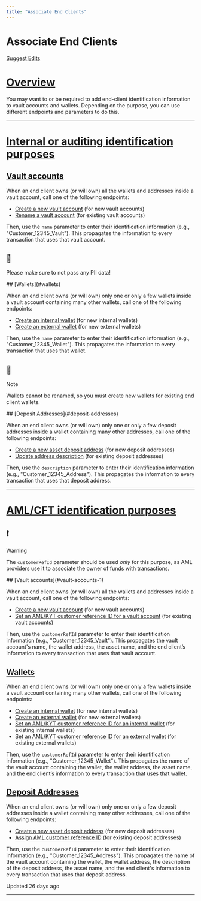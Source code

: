 ```yaml
---
title: "Associate End Clients"
---
```

  
  # Associate End Clients

[Suggest Edits](/edit/associating-end-clients-with-transactions)

# [Overview](#overview)

You may want to or be required to add end-client identification information to vault accounts and wallets. Depending on the purpose, you can use different endpoints and parameters to do this.

* * *

# [Internal or auditing identification purposes](#internal-or-auditing-identification-purposes)
## [Vault accounts](#vault-accounts)

When an end client owns (or will own) all the wallets and addresses inside a vault account, call one of the following endpoints:

*   [Create a new vault account](/reference/createvaultaccount) (for new vault accounts)
*   [Rename a vault account](/reference/put_vault-accounts-vaultaccountid) (for existing vault accounts)

Then, use the `name` parameter to enter their identification information (e.g., "Customer\_12345\_Vault"). This propagates the information to every transaction that uses that vault account.

<Warning>

## 🚧

Please make sure to not pass any PII data!



</Warning>
## [Wallets](#wallets)

When an end client owns (or will own) only one or only a few wallets inside a vault account containing many other wallets, call one of the following endpoints:

*   [Create an internal wallet](/reference/createinternalwallet) (for new internal wallets)
*   [Create an external wallet](/reference/createexternalwallet) (for new external wallets)

Then, use the `name` parameter to enter their identification information (e.g., "Customer\_12345\_Wallet"). This propagates the information to every transaction that uses that wallet.

<Info>

## 📘

Note

Wallets cannot be renamed, so you must create new wallets for existing end client wallets.

</Info>
## [Deposit Addresses](#deposit-addresses)

When an end client owns (or will own) only one or only a few deposit addresses inside a wallet containing many other addresses, call one of the following endpoints:

*   [Create a new asset deposit address](/reference/createvaultaccountassetaddress) (for new deposit addresses)
*   [Update address description](/reference/updatevaultaccountassetaddress) (for existing deposit addresses)

Then, use the `description` parameter to enter their identification information (e.g., "Customer\_12345\_Address"). This propagates the information to every transaction that uses that deposit address.

* * *

# [AML/CFT identification purposes](#amlcft-identification-purposes)
<Warning>

## ❗️

Warning

The `customerRefId` parameter should be used _only_ for this purpose, as AML providers use it to associate the owner of funds with transactions.

</Warning>
## [Vault accounts](#vault-accounts-1)

When an end client owns (or will own) all the wallets and addresses inside a vault account, call one of the following endpoints:

*   [Create a new vault account](/reference/createvaultaccount) (for new vault accounts)
*   [Set an AML/KYT customer reference ID for a vault account](/reference/setvaultaccountcustomerrefid) (for existing vault accounts)

Then, use the `customerRefId` parameter to enter their identification information (e.g., "Customer\_12345\_Vault"). This propagates the vault account's name, the wallet address, the asset name, and the end client’s information to every transaction that uses that vault account.

## [Wallets](#wallets-1)

When an end client owns (or will own) only one or only a few wallets inside a vault account containing many other wallets, call one of the following endpoints:

*   [Create an internal wallet](/reference/createinternalwallet) (for new internal wallets)
*   [Create an external wallet](/reference/createexternalwallethttps://developers.fireblocks.com/reference/post_external-wallets) (for new external wallets)
*   [Set an AML/KYT customer reference ID for an internal wallet](/reference/setcustomerrefidforinternalwallet) (for existing internal wallets)
*   [Set an AML/KYT customer reference ID for an external wallet](/reference/setexternalwalletcustomerrefid) (for existing external wallets)

Then, use the `customerRefId` parameter to enter their identification information (e.g., "Customer\_12345\_Wallet"). This propagates the name of the vault account containing the wallet, the wallet address, the asset name, and the end client’s information to every transaction that uses that wallet.

## [Deposit Addresses](#deposit-addresses-1)

When an end client owns (or will own) only one or only a few deposit addresses inside a wallet containing many other addresses, call one of the following endpoints:

*   [Create a new asset deposit address](/reference/createvaultaccountassetaddress) (for new deposit addresses)
*   [Assign AML customer reference ID](/reference/post_vault-accounts-vaultaccountid-assetid-addresses-addressid-set-customer-ref-id) (for existing deposit addresses)

Then, use the `customerRefId` parameter to enter their identification information (e.g., "Customer\_12345\_Address"). This propagates the name of the vault account containing the wallet, the wallet address, the description of the deposit address, the asset name, and the end client's information to every transaction that uses that deposit address.

Updated 26 days ago

* * *